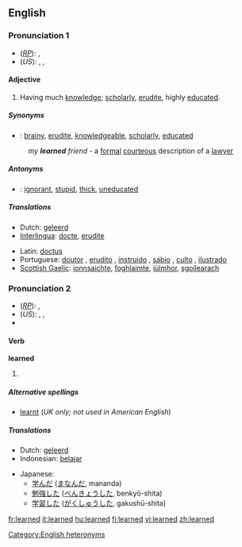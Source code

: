 ==English==

{{rank|instead|giving|presence|657|learned|minutes|appear|thoughts}}

===Pronunciation 1===
*(''[[RP]]''): {{IPA|/ˈlɜːnɪd/}}, {{SAMPA|/"l3:nId/}}
*(''US''): {{AHD|lûrʹnĭd}}, {{IPA|/"lɝnɪd/}}, {{SAMPA|/"l3`nId/}}<!--Note: pronunciation may vary with US accents-->

====Adjective====
{{en-adj}}

# Having much [[knowledge]]; [[scholarly]], [[erudite]], highly [[educated]].

=====Synonyms=====
*{{italbrac|having much knowledge}}: [[brainy]], [[erudite]], [[knowledgeable]], [[scholarly]], [[educated]]
:''my '''learned''' friend'' - a [[formal]] [[courteous]] description of a [[lawyer]]

=====Antonyms=====
*{{italbrac|having much knowledge}}: [[ignorant]], [[stupid]], [[thick]], [[uneducated]]

=====Translations=====
{{trans-top|having much knowledge}}
*Dutch: [[geleerd]]
*[[Interlingua]]: [[docte]], [[erudite#Interlingua|erudite]]
{{trans-mid}}
*Latin: [[doctus]]
*Portuguese: [[doutor]] {{m}}, [[erudito]] {{m}}, [[instruído]] {{m}}, [[sábio]] {{m}}, [[culto]] {{m}}, [[ilustrado]] {{m}}
*[[Scottish Gaelic]]: [[ionnsaichte]], [[foghlaimte]], [[iùlmhor]], [[sgoilearach]]
{{trans-bottom}}

===Pronunciation 2===
*(''[[RP]]''): {{IPA|/lɜːnd/}}, {{SAMPA|/l3:nd/}}
*(''US''): {{AHD|lûrnd}}, {{IPA|/lɝnd/}}, {{SAMPA|/l3`nd/}}
*{{audio|en-us-learned.ogg|Audio (US)}}

====Verb====
'''learned'''

# {{past of|[[learn]]}}

=====Alternative spellings=====
*[[learnt]] (''UK only; not used in American English'')

=====Translations=====
{{rfc-trans}}
{{trans-top|Translations to be checked}}
*Dutch: [[geleerd]]
*Indonesian: [[ajar|belajar]]
{{trans-mid}}
*Japanese:
** [[学んだ]] ([[まなんだ]], mananda)
** [[勉強]]した ([[べんきょう]]した, benkyō-shita)
** [[学習]]した ([[がくしゅう]]した, gakushū-shita)
{{trans-bottom}}

[[Category:English heteronyms]]

[[fr:learned]]
[[it:learned]]
[[hu:learned]]
[[fi:learned]]
[[vi:learned]]
[[zh:learned]]